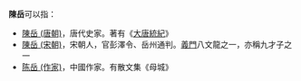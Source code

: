 '''陳岳'''可以指：
* [[陳岳_(唐朝)|陳岳 (唐朝)]]，唐代史家。著有《[[大唐統紀|大唐統紀]]》
* [[陳岳_(宋朝)|陳岳 (宋朝)]]，宋朝人，官彭澤令、岳州通判。[[義門|義門]]八文龍之一，亦稱九才子之一
* [[陈岳_(作家)|陈岳 (作家)]]，中國作家。有散文集《母城》

{{disambig|Cat=二字陳姓人名消歧義|yue}}